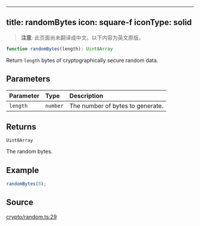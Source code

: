 <!-- AUTO-GENERATED-CONTENT:START (ENGLISH-COPY) -->
---
title: randomBytes
icon: square-f
iconType: solid
---

> **注意**: 此页面尚未翻译成中文。以下内容为英文原版。

```ts
function randomBytes(length): Uint8Array
```

Return `length` bytes of cryptographically secure random data.

## Parameters

| Parameter | Type | Description |
| :------ | :------ | :------ |
| `length` | `number` | The number of bytes to generate. |

## Returns

`Uint8Array`

The random bytes.

## Example

```ts
randomBytes(8);
```

## Source

[crypto/random.ts:29](https://github.com/dominant-strategies/quais.js/blob/c1c12d43f9d34c6baad2b0542bd6d0acd6fefcbf/src/crypto/random.ts#L29)
